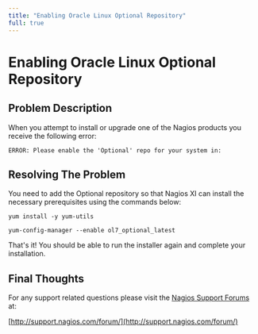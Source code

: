 ```yaml
---
title: "Enabling Oracle Linux Optional Repository"
full: true
---
```


# Enabling Oracle Linux Optional Repository

## Problem Description

When you attempt to install or upgrade one of the Nagios products you receive the following error:

```
ERROR: Please enable the 'Optional' repo for your system in:
```

## Resolving The Problem

You need to add the Optional repository so that Nagios XI can install the necessary prerequisites using the commands below:

```
yum install -y yum-utils

yum-config-manager --enable ol7_optional_latest
```

That's it! You should be able to run the installer again and complete your installation.

## Final Thoughts

For any support related questions please visit the [Nagios Support Forums](http://support.nagios.com/forum/) at:

[http://support.nagios.com/forum/](http://support.nagios.com/forum/)
